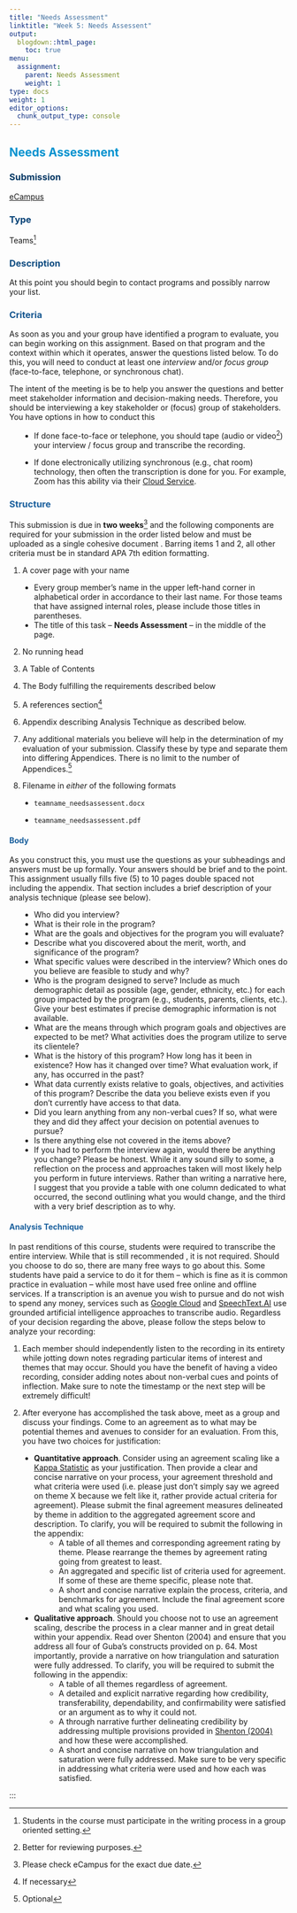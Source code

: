 ```yaml
---
title: "Needs Assessment"
linktitle: "Week 5: Needs Assessent"
output:
  blogdown::html_page:
    toc: true
menu:
  assignment:
    parent: Needs Assessment
    weight: 1
type: docs
weight: 1
editor_options: 
  chunk_output_type: console
---
```


<style>
ul {
    margin-left: 1.5em;
}
</style>

## <span style="color:#0392cf">Needs Assessment</span>

### <span style="color:#073965">Submission</span>
[eCampus](https://ecampus.wvu.edu){target="_blank"}

### <span style="color:#074276">Type</span>
Teams^[Students in the course must participate in the writing process in a group oriented setting.]

### <span style="color:#0F4C81">Description</span>
At this point you should begin to contact programs and possibly narrow your list. 

### <span style="color:#155790">Criteria</span>
As soon as you and your group have identified a program to evaluate, you can begin working on this assignment. Based on that program and the context within which it operates, answer the questions listed below. To do this, you will need to conduct at least one *interview* and/or *focus group* (face-to-face, telephone, or synchronous chat). 

The intent of the meeting is be to help you answer the questions and better meet stakeholder information and decision-making needs. Therefore, you should be interviewing a key stakeholder or (focus) group of stakeholders. You have options in how to conduct this

- If done face-to-face or telephone, you should tape (audio or video^[Better for reviewing purposes.]) your interview / focus group and transcribe the recording. 

- If done electronically utilizing synchronous (e.g., chat room) technology, then often the transcription is done for you. For example, Zoom has this ability via their [Cloud Service](https://support.zoom.us/hc/en-us/articles/115004794983-Using-audio-transcription-for-cloud-recordings-){target="_blank"}.

### <span style="color:#1B609D">Structure</span>
This submission is due in **two weeks**^[Please check eCampus for the exact due date.] and the following components are required for your submission in the order listed below and must be uploaded as a single cohesive document . Barring items 1 and 2, all other criteria must be in standard APA 7th edition formatting.

1. A cover page with your name

  - Every group member's name in the upper left-hand corner in alphabetical order in accordance to their last name. For those teams that have assigned internal roles, please include those titles in parentheses. 
  - The title of this task – **Needs Assessment** – in the middle of the page.
  
2. No running head

3. A Table of Contents 

4. The Body fulfilling the requirements described below

5. A references section^[If necessary]

6. Appendix describing Analysis Technique as described below.

7. Any additional  materials you believe will help in the determination of my evaluation of your submission. Classify these by type and separate them into differing Appendices. There is no limit to the number of Appendices.^[Optional] 

8. Filename in *either* of the following formats

- `teamname_needsassessent.docx` 

- `teamname_needsassessent.pdf`


#### <span style="color:#1B609D">Body</span>

As you construct this, you must use the questions as your subheadings and answers must be up formally. Your answers should be brief and to the point. This assignment usually fills five (5) to 10 pages double spaced not including the appendix. That section includes a brief description of your analysis technique (please see below).

+ Who did you interview? 
+ What is their role in the program? 
+ What are the goals and objectives for the program you will evaluate?
+ Describe what you discovered about the merit, worth, and significance of the program? 
+ What specific values were described in the interview? Which ones do you believe are feasible to study and why?
+ Who is the program designed to serve? Include as much demographic detail as possible (age, gender, ethnicity, etc.) for each group impacted by the program (e.g., students, parents, clients, etc.). Give your best estimates if precise demographic information is not available.
+ What are the means through which program goals and objectives are expected to be met? What activities does the program utilize to serve its clientele?
+ What is the history of this program? How long has it been in existence? How has it changed over time? What evaluation work, if any, has occurred in the past?
+ What data currently exists relative to goals, objectives, and activities of this program? Describe the data you believe exists even if you don’t currently have access to that data.
+ Did you learn anything from any non-verbal cues? If so, what were they and did they affect your decision on potential avenues to pursue?
+ Is there anything else not covered in the items above?
+ If you had to perform the interview again, would there be anything you change? Please be honest. While it any sound silly to some, a reflection on the process and approaches taken will most likely help you perform in future interviews. Rather than writing a narrative here, I suggest that you provide a table with one column dedicated to what occurred, the second outlining what you would change, and the third with a very brief description as to why.

#### <span style="color:#1B609D">Analysis Technique</span>

In past renditions of this course, students were required to transcribe the entire interview. While that is still recommended , it is not required. Should you choose to do so, there are many free ways to go about this. Some students have paid a service to do it for them – which is fine as it is common practice in evaluation – while most have used free online and offline services. If a transcription is an avenue you wish to pursue and do not wish to spend any money, services such as [Google Cloud](https://cloud.google.com/speech-to-text){target="_blank"} and [SpeechText.AI](https://speechtext.ai/){target="_blank"} use grounded artificial intelligence approaches to transcribe audio. Regardless of your decision regarding the above, please follow the steps below to analyze your recording:

1. Each member should independently listen to the recording in its entirety while jotting down notes regrading particular items of interest and themes that may occur. Should you have the benefit of having a video recording, consider adding notes about non-verbal cues and points of inflection. Make sure to note the timestamp or the next step will be extremely difficult!

2. After everyone has accomplished the task above, meet as a group and discuss your findings. Come to an agreement as to what may be potential themes and avenues to consider for an evaluation. From this, you have two choices for justification:

- **Quantitative approach**. Consider using an agreement scaling like a [Kappa Statistic](/handouts/Kappa Statistic.pdf){target="_blank"} as your justification. Then provide a clear and concise narrative on your process, your agreement threshold and what criteria were used (i.e. please just don’t simply say we agreed on theme X because we felt like it, rather provide actual criteria for agreement). Please submit the final agreement measures delineated by theme in addition to the aggregated agreement score and description. To clarify, you will be required to submit the following in the appendix:
    - A table of all themes and corresponding agreement rating by theme. Please rearrange the themes by agreement rating going from greatest to least.
    - An aggregated and specific list of criteria used for agreement. If some of these are theme specific, please note that. 
    - A short and concise narrative explain the process, criteria, and benchmarks for agreement. Include the final agreement score and what scaling you used.
    
- **Qualitative approach**. Should you choose not to use an agreement scaling, describe the process in a clear manner and in great detail within your appendix. Read over Shenton (2004) and ensure that you address all four of Guba’s constructs provided on p. 64. Most importantly, provide a narrative on how triangulation and saturation were fully addressed. To clarify, you will be required to submit the following in the appendix:
    - A table of all themes regardless of agreement. 
    - A detailed and explicit narrative regarding how credibility, transferability, dependability, and confirmability were satisfied or an argument as to why it could not.
    - A through narrative further delineating credibility by addressing multiple provisions provided in [Shenton (2004)](/handouts/Shenton (2004).pdf){target="_blank"} and how these were accomplished.
    - A short and concise narrative on how triangulation and saturation were fully addressed. Make sure to be very specific in addressing what criteria were used and how each was satisfied. 

:::
